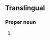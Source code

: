 ==Translingual==

===Proper noun===
{{head|mul|misspelling|head=''[[Aphanizomenon]] [[flos]]-[[aqua]]''}}

# {{misspelling of|mul|Aphanizomenon flos-aquae}}